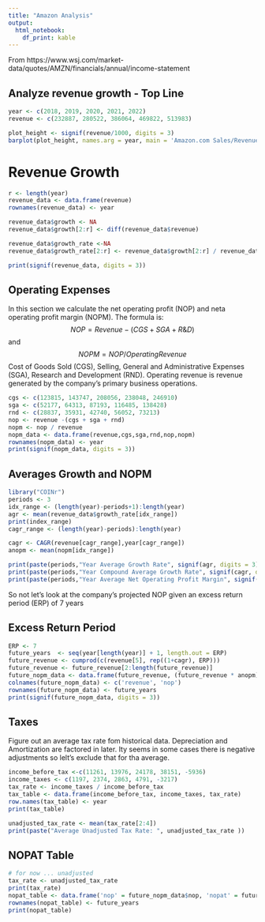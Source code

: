 ```yaml
---
title: "Amazon Analysis"
output:
  html_notebook:
    df_print: kable
---
```



From https://www.wsj.com/market-data/quotes/AMZN/financials/annual/income-statement

## Analyze revenue growth - Top Line
```r
year <- c(2018, 2019, 2020, 2021, 2022)
revenue <- c(232887, 280522, 386064, 469822, 513983)

plot_height <- signif(revenue/1000, digits = 3)
barplot(plot_height, names.arg = year, main = 'Amazon.com Sales/Revenue', xlab = 'Year', ylab = "Billion Dollars")
```
# Revenue Growth

```r
r <- length(year)
revenue_data <- data.frame(revenue)
rownames(revenue_data) <- year

revenue_data$growth <- NA
revenue_data$growth[2:r] <- diff(revenue_data$revenue)

revenue_data$growth_rate <-NA
revenue_data$growth_rate[2:r] <- revenue_data$growth[2:r] / revenue_data$revenue[1:r-1]

print(signif(revenue_data, digits = 3))

```

## Operating Expenses

In this section we calculate the net operating profit (NOP) and neta operating profit margin (NOPM).
The formula is:
$$NOP=Revenue-({CGS}+{SGA}+{R\&D})$$
and
$$NOPM=NOP/{OperatingRevenue}$$
Cost of Goods Sold (CGS), Selling, General and Administrative Expenses (SGA), Research and Development (RND). Operating revenue is revenue generated by the company's primary business operations.

```r
cgs <- c(123815, 143747, 208056, 238048, 246910)
sga <- c(52177, 64313, 87193, 116485, 138428)
rnd <- c(28837, 35931, 42740, 56052, 73213)
nop <- revenue -(cgs + sga + rnd)
nopm <- nop / revenue
nopm_data <- data.frame(revenue,cgs,sga,rnd,nop,nopm)
rownames(nopm_data) <- year
print(signif(nopm_data, digits = 3))

```
## Averages Growth and NOPM
```r
library("COINr")
periods <- 3
idx_range <- (length(year)-periods+1):length(year)
agr <- mean(revenue_data$growth_rate[idx_range])
print(index_range)
cagr_range <- (length(year)-periods):length(year)

cagr <- CAGR(revenue[cagr_range],year[cagr_range])
anopm <- mean(nopm[idx_range])

print(paste(periods,"Year Average Growth Rate", signif(agr, digits = 3)))
print(paste(periods,"Year Compound Average Growth Rate", signif(cagr, digits = 3)))
print(paste(periods,"Year Average Net Operating Profit Margin", signif(anopm, digits = 3)))
```
So not let's look at the company's projected NOP given an excess return period (ERP) of 7 years

## Excess Return Period

```r
ERP <- 7
future_years  <- seq(year[length(year)] + 1, length.out = ERP)
future_revenue <- cumprod(c(revenue[5], rep((1+cagr), ERP)))
future_revenue <- future_revenue[2:length(future_revenue)]
future_nopm_data <- data.frame(future_revenue, (future_revenue * anopm))
colnames(future_nopm_data) <- c('revenue', 'nop')
rownames(future_nopm_data) <- future_years
print(signif(future_nopm_data, digits = 3))
```

## Taxes
Figure out an average tax rate fom historical data. Depreciation and Amortization are factored in later.
Ity seems in some cases there is negative adjustments so lelt's exclude that for tha average.

```r
income_before_tax <-c(11261, 13976, 24178, 38151, -5936)
income_taxes <- c(1197, 2374, 2863, 4791, -3217)
tax_rate <- income_taxes / income_before_tax
tax_table <- data.frame(income_before_tax, income_taxes, tax_rate)
row.names(tax_table) <- year
print(tax_table)
```
```r
unadjusted_tax_rate <- mean(tax_rate[2:4])
print(paste("Average Unadjusted Tax Rate: ", unadjusted_tax_rate ))
```

## NOPAT Table

```r
# for now ... unadjusted
tax_rate <- unadjusted_tax_rate
print(tax_rate)
nopat_table <- data.frame('nop' = future_nopm_data$nop, 'nopat' = future_nopm_data$nop * (1 - tax_rate))
rownames(nopat_table) <- future_years
print(nopat_table)
```


